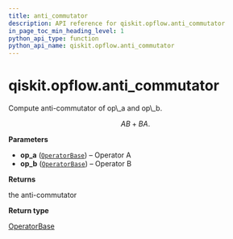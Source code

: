 ```yaml
---
title: anti_commutator
description: API reference for qiskit.opflow.anti_commutator
in_page_toc_min_heading_level: 1
python_api_type: function
python_api_name: qiskit.opflow.anti_commutator
---
```


# qiskit.opflow\.anti\_commutator

<Function id="qiskit.opflow.anti_commutator" github="https://github.com/qiskit/qiskit/tree/stable/0.22/qiskit/opflow/utils.py" signature="anti_commutator(op_a, op_b)">
  Compute anti-commutator of op\_a and op\_b.

  $$
  AB + BA.
  $$

  **Parameters**

  *   **op\_a** ([`OperatorBase`](qiskit.opflow.OperatorBase "qiskit.opflow.operator_base.OperatorBase")) – Operator A
  *   **op\_b** ([`OperatorBase`](qiskit.opflow.OperatorBase "qiskit.opflow.operator_base.OperatorBase")) – Operator B

  **Returns**

  the anti-commutator

  **Return type**

  [OperatorBase](qiskit.opflow.OperatorBase "qiskit.opflow.OperatorBase")
</Function>

